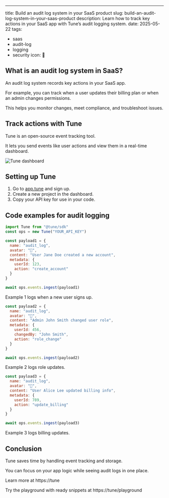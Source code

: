 ---
title: Build an audit log system in your SaaS product
slug: build-an-audit-log-system-in-your-saas-product
description: Learn how to track key actions in your SaaS app with Tune’s audit logging system.
date: 2025-05-22
tags:
  - saas
  - audit-log
  - logging
  - security
icon: 📝

## What is an audit log system in SaaS?

An audit log system records key actions in your SaaS app.

For example, you can track when a user updates their billing plan or when an admin changes permissions.

This helps you monitor changes, meet compliance, and troubleshoot issues.

## Track actions with Tune

Tune is an open-source event tracking tool.

It lets you send events like user actions and view them in a real-time dashboard.

![Tune dashboard](https://tune/images/misc/ops-usage.jpg)

## Setting up Tune

1. Go to [app.tune](https://app.tune) and sign up.
2. Create a new project in the dashboard.
3. Copy your API key for use in your code.

## Code examples for audit logging

```javascript
import Tune from "@tune/sdk"
const ops = new Tune("YOUR_API_KEY")

const payload1 = {
  name: "audit_log",
  avatar: "📝",
  content: "User Jane Doe created a new account",
  metadata: {
    userId: 123,
    action: "create_account"
  }
}

await ops.events.ingest(payload1)
```

Example 1 logs when a new user signs up.

```javascript
const payload2 = {
  name: "audit_log",
  avatar: "📝",
  content: "Admin John Smith changed user role",
  metadata: {
    userId: 456,
    changedBy: "John Smith",
    action: "role_change"
  }
}

await ops.events.ingest(payload2)
```

Example 2 logs role updates.

```javascript
const payload3 = {
  name: "audit_log",
  avatar: "📝",
  content: "User Alice Lee updated billing info",
  metadata: {
    userId: 789,
    action: "update_billing"
  }
}

await ops.events.ingest(payload3)
```

Example 3 logs billing updates.

## Conclusion

Tune saves time by handling event tracking and storage.

You can focus on your app logic while seeing audit logs in one place.

Learn more at https://tune

Try the playground with ready snippets at https://tune/playground